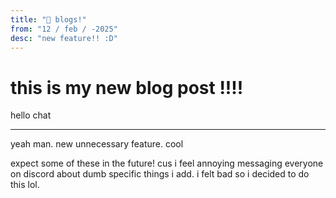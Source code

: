 ```yaml
---
title: "💬 blogs!"
from: "12 / feb / -2025"
desc: "new feature!! :D"
---
```

# this is my new blog post !!!!
hello chat

---
yeah man. new unnecessary feature. cool

expect some of these in the future! cus i feel annoying messaging everyone on discord about dumb specific things i add. i felt bad so i decided to do this lol.